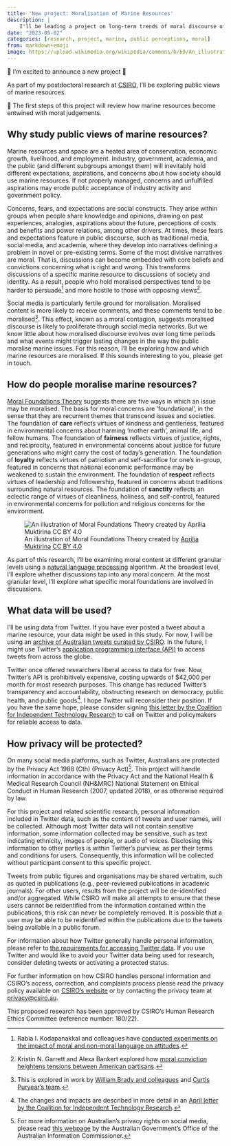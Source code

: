 ```yaml
---
title: 'New project: Moralisation of Marine Resources'
description: |
    I'll be leading a project on long-term trends of moral discourse of marine resources.
date: "2023-05-02"
categories: [research, project, marine, public perceptions, moral]
from: markdown+emoji
image: https://upload.wikimedia.org/wikipedia/commons/b/b9/An_illustration_of_Moral_foundations_Theory_created_by_Aprilia_Muktirina.jpg
---
```


📣 I'm excited to announce a new project 📣

As part of my postdoctoral research at [CSIRO](https://www.csiro.au/en/about), I'll be exploring public views of marine resources.

👟 The first steps of this project will review how marine resources become entwined with moral judgements.

## Why study public views of marine resources?

Marine resources and space are a heated area of conservation, economic growth, livelihood, and employment.
Industry, government, academia, and the public (and different subgroups amongst them) will inevitably hold different expectations, aspirations, and concerns about how society should use marine resources.
If not properly managed, concerns and unfulfilled aspirations may erode public acceptance of industry activity and government policy.

Concerns, fears, and expectations are social constructs.
They arise within groups when people share knowledge and opinions, drawing on past experiences, analogies, aspirations about the future, perceptions of costs and benefits and power relations, among other drivers.
At times, these fears and expectations feature in public discourse, such as traditional media, social media, and academia, where they develop into narratives defining a problem in novel or pre-existing terms.
Some of the most divisive narratives are moral.
That is, discussions can become embedded with core beliefs and convictions concerning what is right and wrong.
This transforms discussions of a specific marine resource to discussions of society and identity.
As a result, people who hold moralised perspectives tend to be harder to persuade[^1] and more hostile to those with opposing views[^2].

[^1]: Rabia I. Kodapanakkal and colleagues have [conducted experiments on the impact of moral and non-moral language on attitudes](https://doi.org/10.1177/09567976211040803).
[^2]: Kristin N. Garrett and Alexa Bankert explored how [moral conviction heightens tensions between American partisans](https://doi.org/10.1017/S000712341700059X). 

Social media is particularly fertile ground for moralisation.
Moralised content is more likely to receive comments, and these comments tend to be moralised[^3].
This effect, known as a moral contagion, suggests moralised discourse is likely to proliferate through social media networks.
But we know little about how moralised discourse evolves over long time periods and what events might trigger lasting changes in the way the public moralise marine issues.
For this reason, I'll be exploring how and which marine resources are moralised.
If this sounds interesting to you, please get in touch.

[^3]: This is explored in work by [William Brady and colleagues](https://doi.org/10.1073/pnas.1618923114) and [Curtis Puryear's team](https://psyarxiv.com/t9dre/).

## How do people moralise marine resources?

[Moral Foundations Theory](https://moralfoundations.org/) suggests there are five ways in which an issue may be moralised.
The basis for moral concerns are 'foundational', in the sense that they are recurrent themes that transcend issues and societies.
The foundation of **care** reflects virtues of kindness and gentleness, featured in environmental concerns about harming 'mother earth', animal life, and fellow humans.
The foundation of **fairness** reflects virtues of justice, rights, and reciprocity, featured in environmental concerns about justice for future generations who might carry the cost of today's generation.
The foundation of **loyalty** reflects virtues of patriotism and self-sacrifice for one's in-group, featured in concerns that national economic performance may be weakened to sustain the environment.
The foundation of **respect** reflects virtues of leadership and followership, featured in concerns about traditions surrounding natural resources.
The foundation of **sanctity** reflects an eclectic range of virtues of cleanliness, holiness, and self-control, featured in environmental concerns for pollution and religious concerns for the environment.

:::{.column-body}
![An illustration of Moral Foundations Theory created by [Aprilia Muktirina](https://www.behance.net/heyapriliaa/projects) [CC BY 4.0](https://creativecommons.org/licenses/by/4.0)](https://upload.wikimedia.org/wikipedia/commons/b/b9/An_illustration_of_Moral_foundations_Theory_created_by_Aprilia_Muktirina.jpg)
:::

As part of this research, I'll be examining moral content at different granular levels using a [natural language processing](https://en.wikipedia.org/wiki/Natural_language_processing) algorithm.
At the broadest level, I'll explore whether discussions tap into any moral concern.
At the most granular level, I'll explore what specific moral foundations are involved in discussions.

## What data will be used?

I'll be using data from Twitter.
If you have ever posted a tweet about a marine resource, your data might be used in this study.
For now, I will be using an [archive of Australian tweets curated by CSIRO](https://www.csiro.au/en/research/technology-space/ai/emergency-situation-awareness).
In the future, I might use Twitter's [application programming interface (API)](https://en.wikipedia.org/wiki/API) to access tweets from across the globe.

Twitter once offered researchers liberal access to data for free.
Now, Twitter's API is prohibitively expensive, costing upwards of $42,000 per month for most research purposes.
This change has reduced Twitter's transparency and accountability, obstructing research on democracy, public health, and public goods[^4].
I hope Twitter will reconsider their position.
If you have the same hope, please consider signing [this letter by the Coalition for Independent Technology Research](https://independenttechresearch.org/letter-twitter-api-access-threatens-public-interest-research/) to call on Twitter and policymakers for reliable access to data.

[^4]: The changes and impacts are described in more detail in an [April letter by the Coalition for Independent Technology Research](https://independenttechresearch.org/letter-twitters-new-api-plans-will-devastate-public-interest-research/).

## How privacy will be protected?

On many social media platforms, such as Twitter, Australians are protected by the Privacy Act 1988 (Cth) (Privacy Act)[^5].
This project will handle information in accordance with the Privacy Act and the National Health & Medical Research Council (NH&MRC) National Statement on Ethical Conduct in Human Research (2007, updated 2018), or as otherwise required by law.

For this project and related scientific research, personal information included in Twitter data, such as the content of tweets and user names, will be collected.
Although most Twitter data will not contain sensitive information, some information collected may be sensitive, such as text indicating ethnicity, images of people, or audio of voices.
Disclosing this information to other parties is within Twitter's purview, as per their terms and conditions for users.
Consequently, this information will be collected without participant consent to this specific project.

Tweets from public figures and organisations may be shared verbatim, such as quoted in publications (e.g., peer-reviewed publications in academic journals).
For other users, results from the project will be de-identified and/or aggregated.
While CSIRO will make all attempts to ensure that these users cannot be reidentified from the information contained within the publications, this risk can never be completely removed. 
It is possible that a user may be able to be reidentified within the publications due to the tweets being available in a public forum.

For information about how Twitter generally handle personal information, please refer to [the requirements for accessing Twitter data](https://developer.twitter.com/en/developer-terms/agreement-and-policy).
If you use Twitter and would like to avoid your Twitter data being used for research, consider deleting tweets or activating a protected status. 

For further information on how CSIRO handles personal information and CSIRO's access, correction, and complaints process please read the privacy policy available on [CSIRO's website](https://www.csiro.au/en/about/policies/privacy) or by contacting the privacy team at [privacy@csiro.au](mailto:privacy@csiro.au). 

This proposed research has been approved by CSIRO's Human Research Ethics Committee (reference number: 180/22).

[^5]: For more information on Australian's privacy rights on social media, please read [this webpage](https://www.oaic.gov.au/privacy/your-privacy-rights/social-media-and-online-privacy/social-media) by the Australian Government's Office of the Australian Information Commissioner.